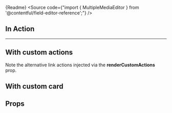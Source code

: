 

<Markdown>{Readme}</Markdown>
<Source code={"import { MultipleMediaEditor } from '@contentful/field-editor-reference';"} />

<Meta of={EditorStories} />

## In Action

<Story of={EditorStories.Default} />

---

<Story of={EditorStories.Link} />

## With custom actions

Note the alternative link actions injected via the **renderCustomActions** prop.

<Story of={EditorStories.CustomActions} />

## With custom card

<Story of={EditorStories.CustomCard} />

## Props

<Controls />
